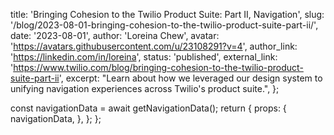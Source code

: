   title: 'Bringing Cohesion to the Twilio Product Suite: Part II, Navigation',
  slug: '/blog/2023-08-01-bringing-cohesion-to-the-twilio-product-suite-part-ii/',
  date: '2023-08-01',
  author: 'Loreina Chew',
  avatar: 'https://avatars.githubusercontent.com/u/23108291?v=4',
  author_link: 'https://linkedin.com/in/loreina',
  status: 'published',
  external_link: 'https://www.twilio.com/blog/bringing-cohesion-to-the-twilio-product-suite-part-ii',
  excerpt:
    "Learn about how we leveraged our design system to unifying navigation experiences across Twilio's product suite.",
};



  const navigationData = await getNavigationData();
  return {
    props: {
      navigationData,
    },
  };
};
